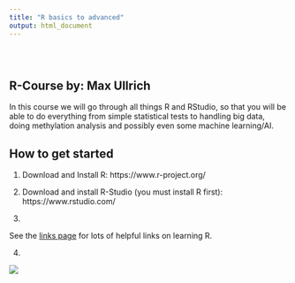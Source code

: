 ```yaml
---
title: "R basics to advanced"
output: html_document
---
```


<style type="text/css">
.title {
  display: none;
}

#getting-started img {
  margin-right: 10px;
}

</style>

<div class="row" style="padding-top: 30px;">
<div class="col-sm-6">

# **R-Course by: Max Ullrich**

In this course we will go through all things R and RStudio, so that you will be able to do everything from simple statistical tests to handling big data, doing methylation analysis and possibly even some machine learning/AI.

## How to get started

1. Download and Install R: https://www.r-project.org/

2. Download and install R-Studio (you must install R first): https://www.rstudio.com/

3. 


See the [links page](https://crumplab.github.io/LabJournalWebsite/Links.html) for lots of helpful links on learning R.

4. 


</div>
<div class="col-sm-6">

<a href = "https://crumplab.github.io">
![](images/RvP.jpg)
</a>

</a>
</div>

